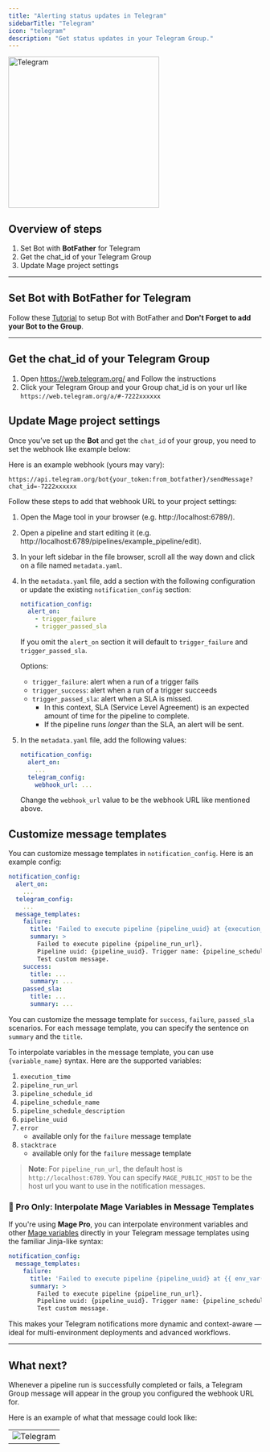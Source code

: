 ```yaml
---
title: "Alerting status updates in Telegram"
sidebarTitle: "Telegram"
icon: "telegram"
description: "Get status updates in your Telegram Group."
---
```


<img
  alt="Telegram"
  src="https://cdn0.iconfinder.com/data/icons/social-media-2092/100/social-56-512.png"
  width="300"
/>

## Overview of steps

1. Set Bot with **BotFather** for Telegram
2. Get the chat_id of your Telegram Group
3. Update Mage project settings

---

## Set Bot with BotFather for Telegram

Follow these
[Tutorial](https://www.directual.com/lesson-library/how-to-create-a-telegram-bot)
to setup Bot with BotFather and **Don't Forget to add your Bot to the Group**.

---

## Get the chat_id of your Telegram Group

1. Open https://web.telegram.org/ and Follow the instructions
2. Click your Telegram Group and your Group chat_id is on your url like `https://web.telegram.org/a/#-7222xxxxxx`

## Update Mage project settings

Once you’ve set up the **Bot** and get the `chat_id` of your group, you need to set the webhook like example below:

Here is an example webhook (yours may vary):

```
https://api.telegram.org/bot{your_token:from_botfather}/sendMessage?chat_id=-7222xxxxxx
```

Follow these steps to add that webhook URL to your project settings:

1. Open the Mage tool in your browser (e.g. http://localhost:6789/).
2. Open a pipeline and start editing it (e.g.
   http://localhost:6789/pipelines/example_pipeline/edit).
3. In your left sidebar in the file browser, scroll all the way down and click
   on a file named `metadata.yaml`.
4. In the `metadata.yaml` file, add a section with the following
   configuration or update the existing `notification_config` section:

    ```yaml
    notification_config:
      alert_on:
        - trigger_failure
        - trigger_passed_sla
    ```

    If you omit the `alert_on` section it will default to `trigger_failure` and `trigger_passed_sla`.

    Options:

    - `trigger_failure`: alert when a run of a trigger fails
    - `trigger_success`: alert when a run of a trigger succeeds
    - `trigger_passed_sla`: alert when a SLA is missed.
      - In this context, SLA (Service Level Agreement) is an expected amount of time for the pipeline to complete.
      - If the pipeline runs _longer_ than the SLA, an alert will be sent.

5. In the `metadata.yaml` file, add the following values:

    ```yaml
    notification_config:
      alert_on:
        ...
      telegram_config:
        webhook_url: ...
    ```

    Change the `webhook_url` value to be the webhook URL like mentioned above.

## Customize message templates
You can customize message templates in `notification_config`. Here is an example config:
```yaml
notification_config:
  alert_on:
    ...
  telegram_config:
    ...
  message_templates:
    failure:
      title: 'Failed to execute pipeline {pipeline_uuid} at {execution_time}'
      summary: >
        Failed to execute pipeline {pipeline_run_url}.
        Pipeline uuid: {pipeline_uuid}. Trigger name: {pipeline_schedule_name}.
        Test custom message.
    success:
      title: ...
      summary: ...
    passed_sla:
      title: ...
      summary: ...
```
You can customize the message template for `success`, `failure`, `passed_sla` scenarios. For each message template,
you can specify the sentence on `summary` and the `title`.

To interpolate variables in the message template, you can use `{variable_name}` syntax.
Here are the supported variables:
1. `execution_time`
1. `pipeline_run_url`
1. `pipeline_schedule_id`
1. `pipeline_schedule_name`
1. `pipeline_schedule_description`
1. `pipeline_uuid`
1. `error`
    * available only for the `failure` message template
1. `stacktrace`
    * available only for the `failure` message template

> **Note**: For `pipeline_run_url`, the default host is `http://localhost:6789`. You can specify `MAGE_PUBLIC_HOST` to be
the host url you want to use in the notification messages.

### 🚀 Pro Only: Interpolate Mage Variables in Message Templates


<ProOnly source="notification" />

If you're using **Mage Pro**, you can interpolate environment variables and other [Mage variables](/development/variables/referencing-variables#accessing-variables-in-mage) directly in your Telegram message templates using the familiar Jinja-like syntax:

```yaml
notification_config:
  message_templates:
    failure:
      title: 'Failed to execute pipeline {pipeline_uuid} at {{ env_var('ENVIRONMENT') }} environment'
      summary: >
        Failed to execute pipeline {pipeline_run_url}.
        Pipeline uuid: {pipeline_uuid}. Trigger name: {pipeline_schedule_name}.
        Test custom message.
```

This makes your Telegram notifications more dynamic and context-aware — ideal for multi-environment deployments and advanced workflows.

---

## What next?

Whenever a pipeline run is successfully completed or fails, a Telegram Group message will
appear in the group you configured the webhook URL for.

Here is an example of what that message could look like:

|                                                                                                        |
| ------------------------------------------------------------------------------------------------------ |
| ![Telegram](https://mage-ai.github.io/assets/third-party/telegram-message-run-alert.jpg) |
